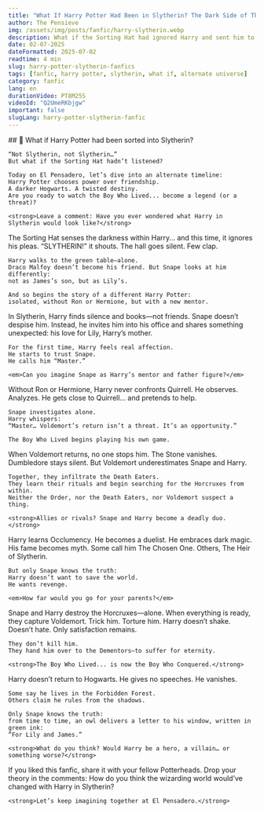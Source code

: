 ```yaml
---
title: "What If Harry Potter Had Been in Slytherin? The Dark Side of The Boy Who Lived"
author: The Pensieve
img: /assets/img/posts/fanfic/harry-slytherin.webp
description: What if the Sorting Hat had ignored Harry and sent him to Slytherin? A darker Hogwarts, a different Harry, Snape as mentor, and a thirst for power and revenge. A fanfic like no other.
date: 02-07-2025
dateFormatted: 2025-07-02
readtime: 4 min
slug: harry-potter-slytherin-fanfics
tags: [fanfic, harry potter, slytherin, what if, alternate universe]
category: fanfic
lang: en
durationVideo: PT8M25S
videoId: "Q2UmeRKbjgw"
important: false
slugLang: harry-potter-slytherin-fanfic
---
```



<Article>
  <Section>
    ## 🐍 What if Harry Potter had been sorted into Slytherin?

    “Not Slytherin, not Slytherin…”  
    But what if the Sorting Hat hadn’t listened?

    Today on El Pensadero, let’s dive into an alternate timeline:  
    Harry Potter chooses power over friendship.  
    A darker Hogwarts. A twisted destiny.  
    Are you ready to watch the Boy Who Lived... become a legend (or a threat)?

    <strong>Leave a comment: Have you ever wondered what Harry in Slytherin would look like?</strong>
  </Section>

  <Section title="🟩 Chapter 1: The Birth of a Slytherin" imgAlt="Harry Potter with Slytherin scarf">
    The Sorting Hat senses the darkness within Harry… and this time, it ignores his pleas.  
    “SLYTHERIN!” it shouts.  
    The hall goes silent. Few clap.

    Harry walks to the green table—alone.  
    Draco Malfoy doesn’t become his friend. But Snape looks at him differently:  
    not as James’s son, but as Lily’s.

    And so begins the story of a different Harry Potter:  
    isolated, without Ron or Hermione, but with a new mentor.
  </Section>

  <Section title="🧪 Chapter 2: Snape's Favorite">
    In Slytherin, Harry finds silence and books—not friends.  
    Snape doesn’t despise him. Instead, he invites him into his office and shares something unexpected:  
    his love for Lily, Harry’s mother.

    For the first time, Harry feels real affection.  
    He starts to trust Snape.  
    He calls him “Master.”

    <em>Can you imagine Snape as Harry’s mentor and father figure?</em>
  </Section>

  <Section title="🧠 Chapter 3: Greed and Control">
    Without Ron or Hermione, Harry never confronts Quirrell.  
    He observes. Analyzes. He gets close to Quirrell… and pretends to help.

    Snape investigates alone.  
    Harry whispers:  
    “Master… Voldemort’s return isn’t a threat. It’s an opportunity.”

    The Boy Who Lived begins playing his own game.
  </Section>

  <Section title="🧪 Chapter 4: An Army of Shadows">
    When Voldemort returns, no one stops him.  
    The Stone vanishes. Dumbledore stays silent.  
    But Voldemort underestimates Snape and Harry.

    Together, they infiltrate the Death Eaters.  
    They learn their rituals and begin searching for the Horcruxes from within.  
    Neither the Order, nor the Death Eaters, nor Voldemort suspect a thing.

    <strong>Allies or rivals? Snape and Harry become a deadly duo.</strong>
  </Section>

  <Section title="🐍 Chapter 5: A New Kind of Power">
    Harry learns Occlumency. He becomes a duelist. He embraces dark magic.  
    His fame becomes myth.  
    Some call him The Chosen One. Others, The Heir of Slytherin.

    But only Snape knows the truth:  
    Harry doesn’t want to save the world.  
    He wants revenge.

    <em>How far would you go for your parents?</em>
  </Section>

  <Section title="🔥 Chapter 6: The Fall of Voldemort">
    Snape and Harry destroy the Horcruxes—alone.  
    When everything is ready, they capture Voldemort. Trick him. Torture him.  
    Harry doesn’t shake. Doesn’t hate. Only satisfaction remains.

    They don’t kill him.  
    They hand him over to the Dementors—to suffer for eternity.

    <strong>The Boy Who Lived... is now the Boy Who Conquered.</strong>
  </Section>

  <Section title="🧊 Epilogue: Hero or Tyrant?">
    Harry doesn’t return to Hogwarts. He gives no speeches. He vanishes.

    Some say he lives in the Forbidden Forest.  
    Others claim he rules from the shadows.

    Only Snape knows the truth:  
    from time to time, an owl delivers a letter to his window, written in green ink:  
    “For Lily and James.”

    <strong>What do you think? Would Harry be a hero, a villain… or something worse?</strong>
  </Section>

  <Section title="✨ Want to read more stories like this?">
    If you liked this fanfic, share it with your fellow Potterheads.  
    Drop your theory in the comments:  
    How do you think the wizarding world would’ve changed with Harry in Slytherin?

    <strong>Let’s keep imagining together at El Pensadero.</strong>
  </Section>
</Article>
